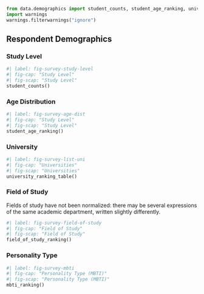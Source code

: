 ```python
from data.demographics import student_counts, student_age_ranking, university_ranking_table, field_of_study_ranking, mbti_ranking
import warnings
warnings.filterwarnings("ignore")
```

## Respondent Demographics

### Study Level
```python
#| label: fig-survey-study-level
#| fig-cap: "Study Level"
#| fig-scap: "Study Level"
student_counts()
```

### Age Distribution
```python
#| label: fig-survey-age-dist
#| fig-cap: "Study Level"
#| fig-scap: "Study Level"
student_age_ranking()
```

### University
```python
#| label: fig-survey-list-uni
#| fig-cap: "Universities"
#| fig-scap: "Universities"
university_ranking_table()
```

### Field of Study
Fields of study have not been normalized: there may be several expressions of the same academic department, written slightly differently.

```python
#| label: fig-survey-field-of-study
#| fig-cap: "Field of Study"
#| fig-scap: "Field of Study"
field_of_study_ranking()
```

### Personality Type

```python
#| label: fig-survey-mbti
#| fig-cap: "Personality Type (MBTI)"
#| fig-scap: "Personality Type (MBTI)"
mbti_ranking()
```
